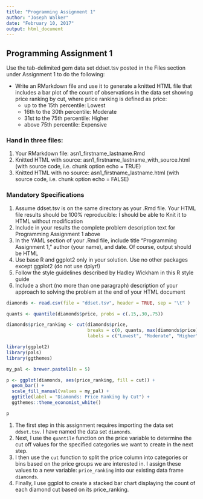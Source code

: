---
title: "Programming Assignment 1"
author: "Joseph Walker"
date: "February 10, 2017"
output: html_document
---
 
## Programming Assignment 1

Use the tab-delimited gem data set ddset.tsv posted in the Files section under Assignment 1 to do the
following:

* Write an RMarkdown file and use it to generate a knitted HTML file that includes a bar plot of
the count of observations in the data set showing price ranking by cut, where price ranking is
defined as price:
    + up to the 15th percentile: Lowest
    + 16th to the 30th percentile: Moderate
    + 31st to the 75th percentile: Higher
    + above 75th percentile: Expensive

### Hand in three files:
1. Your RMarkdown file: asn1_firstname_lastname.Rmd
2. Knitted HTML with source: asn1_firstname_lastname_with_source.html (with source code, i.e.
chunk option echo = TRUE)
3. Knitted HTML with no source: asn1_firstname_lastname.html (with source code, i.e. chunk
option echo = FALSE)

### Mandatory Specifications
1. Assume ddset.tsv is on the same directory as your .Rmd file. Your HTML file results should be
100% reproducible: I should be able to Knit it to HTML without modification
2. Include in your results the complete problem description text for Programming Assignment 1
above
3. In the YAML section of your .Rmd file, include title "Programming Assignment 1," author
(your name), and date. Of course, output should be HTML
4. Use base R and ggplot2 only in your solution. Use no other packages except ggplot2 (do not
use dplyr!)
5. Follow the style guidelines described by Hadley Wickham in this R style guide
6. Include a short (no more than one paragraph) description of your approach to solving the
problem at the end of your HTML document


```{r Import & Transform, echo=TRUE, message=FALSE, warning=FALSE}
diamonds <- read.csv(file = "ddset.tsv", header = TRUE, sep = "\t" )

quants <- quantile(diamonds$price, probs = c(.15,.30,.75))

diamonds$price_ranking <- cut(diamonds$price,
                              breaks = c(0, quants, max(diamonds$price)),
                              labels = c("Lowest", "Moderate", "Higher", "Expensive"))
```

```{r Visualize, echo=TRUE, message=FALSE, warning=FALSE}
library(ggplot2)
library(pals)
library(ggthemes)

my_pal <- brewer.pastel1(n = 5)

p <- ggplot(diamonds, aes(price_ranking, fill = cut)) +
  geom_bar() +
  scale_fill_manual(values = my_pal) +
  ggtitle(label = "Diamonds: Price Ranking by Cut") +
  ggthemes::theme_economist_white()

p

```

1. The first step in this assignment requires importing the data set `ddset.tsv`. I have named the data set `diamonds`.
2. Next, I use the `quantile` function on the price variable to determine the cut off values for the specified categories we want to create in the next step.
3. I then use the `cut` function to split the price column into categories or bins based on the price groups we are interested in. I assign these values to a new variable: `price_ranking` into our existing data frame `diamonds`.
4. Finally, I use ggplot to create a stacked bar chart displaying the count of each diamond cut based on its price_ranking.